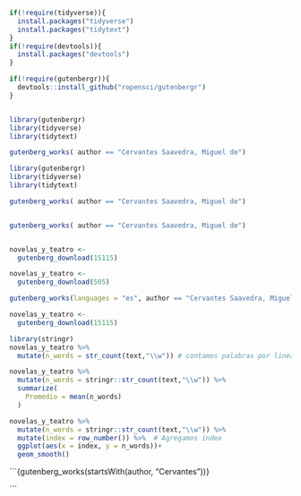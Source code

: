 ```r
if(!require(tidyverse)){
  install.packages("tidyverse")
  install.packages("tidytext")
}
if(!require(devtools)){
  install.packages("devtools")
}

if(!require(gutenbergr)){
  devtools::install_github("ropensci/gutenbergr")
}



```

```r
library(gutenbergr)
library(tidyverse)
library(tidytext)

```

```r
gutenberg_works( author == "Cervantes Saavedra, Miguel de")
```

```r
library(gutenbergr)
library(tidyverse)
library(tidytext)

```

```r
gutenberg_works( author == "Cervantes Saavedra, Miguel de")
```

```gutenberg_works

```

```r
gutenberg_works( author == "Cervantes Saavedra, Miguel de")

```

```r
```

```r
novelas_y_teatro <- 
  gutenberg_download(15115)

```

```r
novelas_y_teatro <- 
  gutenberg_download(505)

```

```r
gutenberg_works(languages = "es", author == "Cervantes Saavedra, Miguel de") 

```

```r
novelas_y_teatro <- 
  gutenberg_download(15115)

```

```r
library(stringr)
novelas_y_teatro %>% 
  mutate(n_words = str_count(text,"\\w")) # contamos palabras por linea

```

```r
novelas_y_teatro %>% 
  mutate(n_words = stringr::str_count(text,"\\w")) %>% 
  summarize(
    Promedio = mean(n_words)
  )

```

```r
novelas_y_teatro %>% 
  mutate(n_words = stringr::str_count(text,"\\w")) %>% 
  mutate(index = row_number()) %>%  # Agregamos index 
  ggplot(aes(x = index, y = n_words))+
  geom_smooth()

```

\`\`\`{gutenberg_works(startsWith(author, "Cervantes"))}

\`\`\`
